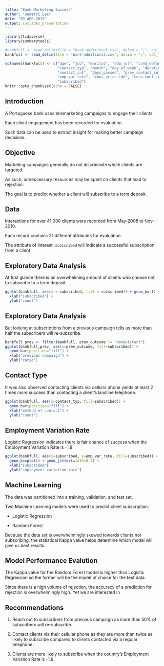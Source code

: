 ```yaml
---
title: "Bank Marketing Success"
author: "Demetri Lee"
date: "09-APR-2019"
output: ioslides_presentation
---
```


```r
library(tidyverse)
library(summarytools)

#bankfull <- read_delim(file = "bank-additional.csv", delim = ";", col_types = "iccccccccciiiicdddddc")
bankfull <- read_delim(file = "bank-additional.csv", delim = ";", col_types = "ifffffffffiiiifdddddf")

colnames(bankfull) <- c("age", "job", "marital", "edu_lvl", "cred_default", "mortgage", "loan",
                        "contact_typ", "month", "day_of_week", "duration_sec", 
                        "contact_cnt", "days_passed", "prev_contact_cnt", "prev_outcome",
                        "emp_var_rate", "cons_price_idx", "cons_conf_idx", "euribor3m", "num_employed",
                        "subscribed")
knitr::opts_chunk$set(echo = FALSE)
```

## Introduction

A Portuguese bank uses telemarketing campaigns to engage their clients.

Each client engagement has been recorded for evaluation.

Such data can be used to extract insight for making better campaign decisions.


## Objective

Marketing campaigns generally do not discriminite which clients are targeted.

As such, unneccessary resources may be spent on clients that lead to rejection. 

The goal is to predict whether a client will subscribe to a term deposit.


## Data

Interactions for over 41,000 clients were recorded from May-2008 to Nov-2010.

Each record contains 21 different attributes for evaluation.

The attribute of interest, `subscribed` will indicate a successful subscription from a client.


## Exploratory Data Analysis

At first glance there is an overwhelming amount of clients who choose not to 
subscribe to a term deposit.

```r
ggplot(bankfull, aes(x = subscribed, fill = subscribed)) + geom_bar() + 
  xlab("subscribed") + 
  ylab("count")
```


## Exploratory Data Analysis

But looking at subscriptions from a previous campaign tells us more than 
half the subscribers will re-subscribe.

```r
bankfull_prev <- filter(bankfull, prev_outcome != "nonexistent")
ggplot(bankfull_prev, aes(x=prev_outcome, fill=subscribed)) + 
  geom_bar(position="fill") + 
  xlab("previous campaign") + 
  ylab("ratio")
```


## Contact Type

It was also observed contacting clients via cellular phone yields at least 2 
times more success than contacting a client's landline telephone.

```r
ggplot(bankfull, aes(x=contact_typ, fill=subscribed)) + 
  geom_bar(position="fill") + 
  xlab("method of contact") + 
  ylab("count")
```


## Employment Variation Rate

Logistic Regression indicates there is fair chance of success when the 
Employment Variation Rate is -1.8.

```r
ggplot(bankfull, aes(x=subscribed, y=emp_var_rate, fill=subscribed)) +
  geom_boxplot() + geom_jitter(width=0.2) + 
  xlab("subscribed")
  ylab("employment variation rate")
```


## Machine Learning

The data was partitioned into a training, validation, and test set.

Two Machine Learning models were used to predict client subscription:

- Logistic Regression

- Random Forest

Because the data set is overwhelmingly skewed towards clients not subscribing, 
the statistical Kappa value helps determine which model will give us best 
results.


## Model Performance Evalution

The Kappa value for the Random Forest model is higher than Logistic Regression 
so the former will be the model of choice for the test data.

Since there is a high volume of rejection, the accuracy of a prediction for 
rejection is overwhelmingly high. Yet we are interested in 

## Recommendations

1. Reach out to subscribers from previous campaign as more than 50% of 
  subscribers will re-subscribe.

2. Contact clients via their cellular phone as they are more than twice as 
  likely to subscribe compared to clients contacted via a regular telephone.

3. Clients are more likely to subscribe when the country's Employment 
  Variation Rate is -1.8. 

